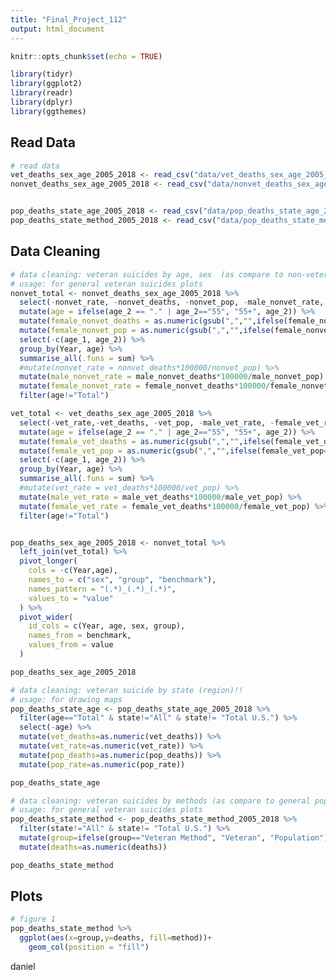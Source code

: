 ```yaml
---
title: "Final_Project_112"
output: html_document
---
```


```r
knitr::opts_chunk$set(echo = TRUE)
```

```r
library(tidyr)
library(ggplot2)
library(readr)
library(dplyr)
library(ggthemes)
```
 
 
## Read Data 
 
```r
# read data
vet_deaths_sex_age_2005_2018 <- read_csv("data/vet_deaths_sex_age_2005_2018.csv")
nonvet_deaths_sex_age_2005_2018 <- read_csv("data/nonvet_deaths_sex_age_2005_2018.csv")


pop_deaths_state_age_2005_2018 <- read_csv("data/pop_deaths_state_age_2005_2018.csv")
pop_deaths_state_method_2005_2018 <- read_csv("data/pop_deaths_state_method_2005_2018.csv")
```


## Data Cleaning


```r
# data cleaning: veteran suicides by age, sex  (as compare to non-veteran)
# usage: for general veteran suicides plots
nonvet_total <- nonvet_deaths_sex_age_2005_2018 %>% 
  select(-nonvet_rate, -nonvet_deaths, -nonvet_pop, -male_nonvet_rate, -female_nonvet_rate) %>% 
  mutate(age = ifelse(age_2 == "." | age_2=="55", "55+", age_2)) %>% 
  mutate(female_nonvet_deaths = as.numeric(gsub(",","",ifelse(female_nonvet_deaths==".", "0",female_nonvet_deaths)))) %>% 
  mutate(female_nonvet_pop = as.numeric(gsub(",","",ifelse(female_nonvet_pop==".", "0",female_nonvet_pop)))) %>% 
  select(-c(age_1, age_2)) %>% 
  group_by(Year, age) %>% 
  summarise_all(.funs = sum) %>% 
  #mutate(nonvet_rate = nonvet_deaths*100000/nonvet_pop) %>% 
  mutate(male_nonvet_rate = male_nonvet_deaths*100000/male_nonvet_pop) %>% 
  mutate(female_nonvet_rate = female_nonvet_deaths*100000/female_nonvet_pop) %>% 
  filter(age!="Total")

vet_total <- vet_deaths_sex_age_2005_2018 %>% 
  select(-vet_rate,-vet_deaths, -vet_pop, -male_vet_rate, -female_vet_rate) %>% 
  mutate(age = ifelse(age_2 == "." | age_2=="55", "55+", age_2)) %>% 
  mutate(female_vet_deaths = as.numeric(gsub(",","",ifelse(female_vet_deaths==".", "0",female_vet_deaths)))) %>% 
  mutate(female_vet_pop = as.numeric(gsub(",","",ifelse(female_vet_pop==".", "0",female_vet_pop)))) %>% 
  select(-c(age_1, age_2)) %>% 
  group_by(Year, age) %>% 
  summarise_all(.funs = sum) %>% 
  #mutate(vet_rate = vet_deaths*100000/vet_pop) %>% 
  mutate(male_vet_rate = male_vet_deaths*100000/male_vet_pop) %>% 
  mutate(female_vet_rate = female_vet_deaths*100000/female_vet_pop) %>% 
  filter(age!="Total")


pop_deaths_sex_age_2005_2018 <- nonvet_total %>% 
  left_join(vet_total) %>% 
  pivot_longer(
    cols = -c(Year,age),
    names_to = c("sex", "group", "benchmark"),
    names_pattern = "(.*)_(.*)_(.*)",
    values_to = "value"
  ) %>% 
  pivot_wider(
    id_cols = c(Year, age, sex, group),
    names_from = benchmark,
    values_from = value
  )

pop_deaths_sex_age_2005_2018
```


```r
# data cleaning: veteran suicide by state (region)!!
# usage: for drawing maps
pop_deaths_state_age <- pop_deaths_state_age_2005_2018 %>% 
  filter(age=="Total" & state!="All" & state!= "Total U.S.") %>% 
  select(-age) %>% 
  mutate(vet_deaths=as.numeric(vet_deaths)) %>% 
  mutate(vet_rate=as.numeric(vet_rate)) %>% 
  mutate(pop_deaths=as.numeric(pop_deaths)) %>% 
  mutate(pop_rate=as.numeric(pop_rate))

pop_deaths_state_age
```

```r
# data cleaning: veteran suicides by methods (as compare to general population)
# usage: for general veteran suicides plots
pop_deaths_state_method <- pop_deaths_state_method_2005_2018 %>% 
  filter(state!="All" & state!= "Total U.S.") %>% 
  mutate(group=ifelse(group=="Veteran Method", "Veteran", "Population")) %>% 
  mutate(deaths=as.numeric(deaths)) 

pop_deaths_state_method
```


## Plots

```r
# figure 1
pop_deaths_state_method %>% 
  ggplot(aes(x=group,y=deaths, fill=method))+
    geom_col(position = "fill")
```

daniel

 
 
 
 
 
